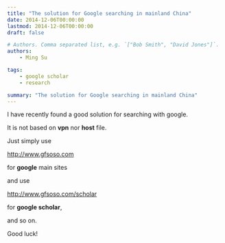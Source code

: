 ```yaml
---
title: "The solution for Google searching in mainland China"
date: 2014-12-06T00:00:00
lastmod: 2014-12-06T00:00:00
draft: false

# Authors. Comma separated list, e.g. `["Bob Smith", "David Jones"]`.
authors:
    - Ming Su

tags:
    - google scholar
    - research

summary: "The solution for Google searching in mainland China"
---
```


I have recently found a good solution for searching with google.

It is not based on **vpn** nor **host** file.

Just simply use

[http://www.gfsoso.com](http://www.gfsoso.com)

for **google** main sites

and use

[http://www.gfsoso.com/scholar](http://www.gfsoso.com/scholar)

for **google scholar**,

and so on.

Good luck!

